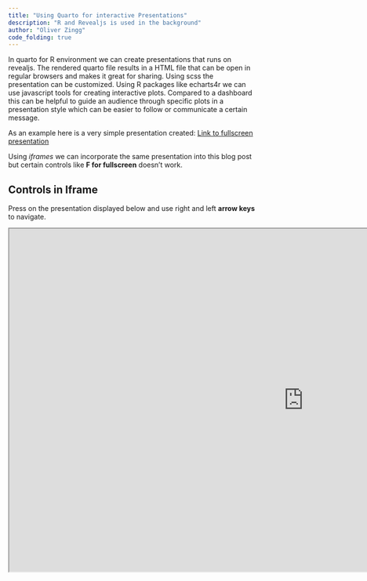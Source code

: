 ```yaml
---
title: "Using Quarto for interactive Presentations"
description: "R and Revealjs is used in the background"
author: "Oliver Zingg"
code_folding: true
---
```


In quarto for R environment we can create presentations that runs on revealjs. 
The rendered quarto file results in a HTML file that can be open in regular browsers and makes it great for sharing. 
Using scss the presentation can be customized. 
Using R packages like echarts4r we can use javascript tools for creating interactive plots.
Compared to a dashboard this can be helpful to guide an audience through specific plots in a presentation style which can be easier to follow or communicate a certain message. 


As an example here is a very simple presentation created:
[Link to fullscreen presentation](https://oli9402.github.io/Revealjs/)


Using *iframes* we can incorporate the same presentation into this blog post but certain controls like **F for fullscreen** doesn't work. 

::: {.callout-tip}
## Controls in Iframe
Press on the presentation displayed below and use right and left **arrow keys** to navigate.
:::

```{=html}
<iframe width="1200" height="700" src="https://oli9402.github.io/Revealjs/" title="Quarto Presentation" data-external="1"></iframe>
```

